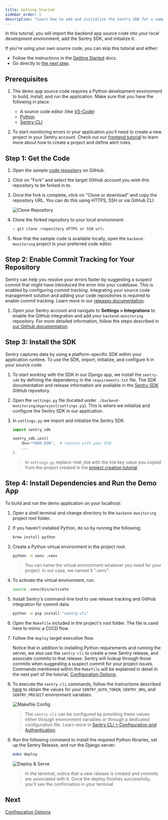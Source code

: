 ```yaml
---
title: Getting Started
sidebar_order: 1
description: "Learn how to add and initialize the Sentry SDK for a sample backend application."
---
```


In this tutorial, you will import the backend app source code into your local development environment, add the Sentry SDK, and initialize it.

<Note>

If you're using your own source code, you can skip this tutorial and either:

- Follow the instructions in the [Getting Started](/platforms/python/) docs.
- Go directly to [the next step](/guides/integrate-backend/configuration-options/).

</Note>

## Prerequisites

1. The demo app source code requires a Python development environment to build, install, and run the application. Make sure that you have the following in place:

   - A source code editor (like [VS-Code](https://code.visualstudio.com))
   - [Python](https://www.python.org/)
   - [Sentry-CLI](/product/cli/)

2. To start monitoring errors in your application you'll need to create a new project in your Sentry account. Check out our [frontend tutorial](/guides/integrate-frontend/create-new-project/) to learn more about how to create a project and define alert rules.

## Step 1: Get the Code

1. Open the sample [code repository](https://github.com/sentry-tutorials/backend-monitoring) on GitHub.

2. Click on "Fork" and select the target GitHub account you wish this repository to be forked in to.

3. Once the fork is complete, click on "Clone or download" and copy the repository URL. You can do this using HTTPS, SSH or via GitHub CLI.

   ![Clone Repository](./img/fork_n_clone.png)

4. Clone the forked repository to your local environment:

   ```bash
   > git clone <repository HTTPS or SSH url>
   ```

5. Now that the sample code is available locally, open the `backend-monitoring` project in your preferred code editor.

## Step 2: Enable Commit Tracking for Your Repository

Sentry can help you resolve your errors faster by suggesting a suspect commit that might have introduced the error into your codebase. This is enabled by configuring _commit tracking_. Integrating your source code management solution and adding your code repositories is required to enable commit tracking. Learn more in our [releases documentation](/product/releases/?platform=node/suspect-commits/).

1. Open your Sentry account and navigate to **Settings > Integrations** to enable the GitHub integration and add your `backend-monitoring` repository. For more detailed information, follow the steps described in [our GitHub documentation](/organization/integrations/source-code-mgmt/github/).

## Step 3: Install the SDK

Sentry captures data by using a platform-specific SDK within your application runtime. To use the SDK, import, initialize, and configure it in your source code.

1. To start working with the SDK in our Django app, we install the `sentry-sdk` by defining the dependency in the `requirements.txt` file. The SDK documentation and release information are available in the [Sentry SDK](https://github.com/getsentry/sentry-python) GitHub repository.

2. Open the `settings.py` file (located under `./backend-monitoring/myproject/settings.py`). This is where we initialize and configure the Sentry SDK in our application.

3. In `settings.py` we import and initialize the Sentry SDK.

   ```python {filename: myproject/settings.py}
   import sentry_sdk

   sentry_sdk.init(
       dsn="YOUR_DSN",  # replace with your DSN
       ...
   )
   ```
   > In `settings.py` replace `YOUR_DSN` with the `DSN` key value you copied from the project created in the [project creation tutorial](/guides/integrate-frontend/create-new-project/).


## Step 4: Install Dependencies and Run the Demo App

To build and run the demo application on your localhost:

1. Open a shell terminal and change directory to the `backend-monitoring` project root folder.

2. If you haven't installed Python, do so by running the following:

   ```bash
   brew install python
   ```

3. Create a Python virtual environment in the project root.

   ```bash
   python -m venv .venv
   ```

   > You can name the virtual environment whatever you need for your project. In our case, we named it ".venv".

4. To activate the virtual environment, run:

   ```bash
   source .venv/bin/activate
   ```

5. Install Sentry's command-line tool to use release tracking and GitHub integration for commit data:

   ```bash
   python -m pip install "sentry-cli"
   ```

6. Open the `Makefile` included in the project's root folder. The file is used here to mimic a CI/CD flow.

7. Follow the `deploy` target execution flow.

   Notice that in addition to installing Python requirements and running the server, we also use the `sentry-cli` to create a new Sentry release, and associate commits to that release. Sentry will lookup through those commits when suggesting a suspect commit for your project issues.
   Commands mentioned within the `Makefile` will be explained in detail in the next part of the tutorial, [Configuration Options](/product/sentry-basics/integrate-backend/configuration-options/).

8. To execute the `sentry-cli` commands, follow the instructions described [here](/product/sentry-basics/integrate-frontend/upload-source-maps/#step-1-prepare-the-build-environment) to obtain the values for your `SENTRY_AUTH_TOKEN`, `SENTRY_ORG`, and `SENTRY_PROJECT` environment variables.

   ![Makefile Config](./img/makefile_config.png)

   > The `sentry-cli` can be configured by providing these values either through environment variables or through a dedicated configuration file. Learn more in [Sentry CLI > Configuration and Authentication](/product/cli/configuration/).

9. Run the following command to install the required Python libraries, set up the Sentry Release, and run the Django server:

    ```bash
    make deploy
    ```

    ![Deploy & Serve](./img/run_django_server.png)

    > In the terminal, notice that a new release is created and commits are associated with it. Once the deploy finishes successfully, you'll see the confirmation in your terminal

## Next

[Configuration Options](/guides/integrate-backend/configuration-options/)
